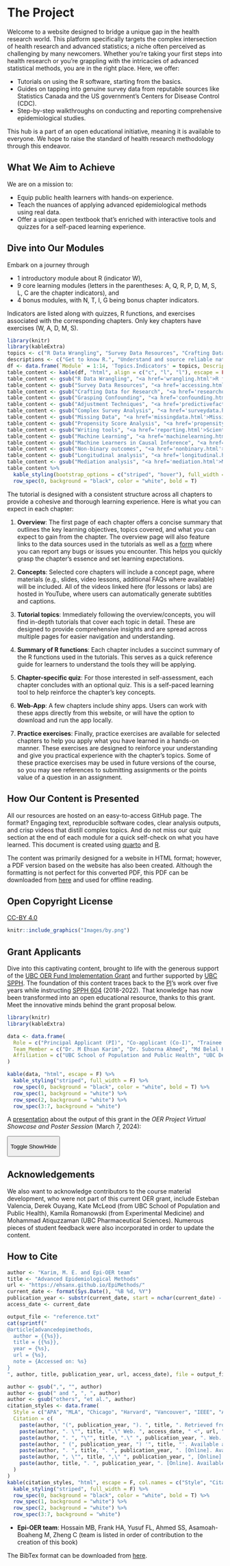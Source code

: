 # The Project {.unnumbered}

Welcome to a website designed to bridge a unique gap in the health research world. This platform specifically targets the complex intersection of health research and advanced statistics; a niche often perceived as challenging by many newcomers. Whether you're taking your first steps into health research or you're grappling with the intricacies of advanced statistical methods, you are in the right place. Here, we offer:

-   Tutorials on using the R software, starting from the basics.
-   Guides on tapping into genuine survey data from reputable sources like Statistics Canada and the US government's Centers for Disease Control (CDC).
-   Step-by-step walkthroughs on conducting and reporting comprehensive epidemiological studies.

This hub is a part of an open educational initiative, meaning it is available to everyone. We hope to raise the standard of health research methodology through this endeavor.

## What We Aim to Achieve {.unnumbered}

We are on a mission to:

-   Equip public health learners with hands-on experience.
-   Teach the nuances of applying advanced epidemiological methods using real data.
-   Offer a unique open textbook that's enriched with interactive tools and quizzes for a self-paced learning experience.

## Dive into Our Modules {.unnumbered}

Embark on a journey through

-   1 introductory module about R (indicator W),
-   9 core learning modules (letters in the parentheses: A, Q, R, P, D, M, S, L, C are the chapter indicators), and
-   4 bonus modules, with N, T, I, G being bonus chapter indicators.

Indicators are listed along with quizzes, R functions, and exercises associated with the corresponding chapters. Only key chapters have exercises (W, A, D, M, S).

```r
library(knitr)
library(kableExtra)
topics <- c("R Data Wrangling", "Survey Data Resources", "Crafting Data for Research", "Grasping Confounding", "Adjustment Techniques", "Complex Survey Analysis", "Missing Data", "Propensity Score Analysis", "Machine Learning", "Machine Learners in Causal Inference", "Non-binary outcomes", "Longitudinal analysis", "Mediation analysis", "Writing tools")
descriptions <- c("Get to know R.", "Understand and source reliable national survey data.", "Customize data to your research query.", "Delve into the concept of confounding and its implications.", "Introduction to key concepts of prediction modelling.", "Handle data sets obtained from complex survey designs.", "Understand and tackle missingness in your data.", "Dive deeper into advanced observational data analyses.", "Introduction to machine learning algorithms, and applications.", "Discusses the potential pitfalls and challenges in merging machine learning with causal inference, and a way forward.", "Statistical techniques to deal with complex or non-binary outcomes", "Longitudinal data analysis techniques", "Mediation: decomposing the total effect", "Tools and guides for scientific writing and collaboration.")
df <- data.frame(`Module` = 1:14, 'Topics.Indicators' = topics, Descriptions = descriptions)
table_content <- kable(df, "html", align = c("c", "l", "l"), escape = FALSE)
table_content <- gsub("R Data Wrangling", "<a href='wrangling.html'>R for Data Wrangling (W)</a>", table_content)
table_content <- gsub("Survey Data Resources", "<a href='accessing.html'>Accessing (A) Survey Data Resources</a>", table_content)
table_content <- gsub("Crafting Data for Research", "<a href='researchquestion.html'>Crafting Analytic Data for Research Questions (Q)</a>", table_content)
table_content <- gsub("Grasping Confounding", "<a href='confounding.html'>Causal Roles (R)</a>", table_content)
table_content <- gsub("Adjustment Techniques", "<a href='predictivefactors.html'>Predictive (P) modeling</a>", table_content)
table_content <- gsub("Complex Survey Analysis", "<a href='surveydata.html'>Complex Survey Data (D) Analysis</a>", table_content)
table_content <- gsub("Missing Data", "<a href='missingdata.html'>Missing (M) Data Analysis</a>", table_content)
table_content <- gsub("Propensity Score Analysis", "<a href='propensityscore.html'>Propensity Score (S) Analysis</a>", table_content)
table_content <- gsub("Writing tools", "<a href='reporting.html'>Scientific Writing Tools (G)</a>", table_content)
table_content <- gsub("Machine Learning", "<a href='machinelearning.html'>Machine Learning (L)</a>", table_content)
table_content <- gsub("Machine Learners in Causal Inference", "<a href='machinelearningCausal.html'>Intergrating Machine Learners in Causal (C) Inference</a>", table_content)
table_content <- gsub("Non-binary outcomes", "<a href='nonbinary.html'>Non-binary Outcomes (N)</a>", table_content)
table_content <- gsub("Longitudinal analysis", "<a href='longitudinal.html'>Longitudinal Analysis (T)</a>", table_content)
table_content <- gsub("Mediation analysis", "<a href='mediation.html'>Mediation Analysis (I)</a>", table_content)
table_content %>%
  kable_styling(bootstrap_options = c("striped", "hover"), full_width = F)%>%
  row_spec(0, background = "black", color = "white", bold = T)
```

::: callout-note
The tutorial is designed with a consistent structure across all chapters to provide a cohesive and thorough learning experience. Here is what you can expect in each chapter:

1.  **Overview**: The first page of each chapter offers a concise summary that outlines the key learning objectives, topics covered, and what you can expect to gain from the chapter. The overview page will also feature links to the data sources used in the tutorials as well as a [form](https://forms.gle/YSwuiebtb1E9wjHu9) where you can report any bugs or issues you encounter. This helps you quickly grasp the chapter's essence and set learning expectations.

2.  **Concepts**: Selected core chapters will include a concept page, where materials (e.g., slides, video lessons, additional FAQs where available) will be included. All of the videos linked here (for lessons or labs) are hosted in YouTube, where users can automatically generate subtitles and captions.

3.  **Tutorial topics**: Immediately following the overview/concepts, you will find in-depth tutorials that cover each topic in detail. These are designed to provide comprehensive insights and are spread across multiple pages for easier navigation and understanding.

4.  **Summary of R functions**: Each chapter includes a succinct summary of the R functions used in the tutorials. This serves as a quick reference guide for learners to understand the tools they will be applying.

5.  **Chapter-specific quiz**: For those interested in self-assessment, each chapter concludes with an optional quiz. This is a self-paced learning tool to help reinforce the chapter's key concepts.

6.  **Web-App**: A few chapters include shiny apps. Users can work with these apps directly from this website, or will have the option to download and run the app locally.

7.  **Practice exercises**: Finally, practice exercises are available for selected chapters to help you apply what you have learned in a hands-on manner. These exercises are designed to reinforce your understanding and give you practical experience with the chapter's topics. Some of these practice exercises may be used in future versions of the course, so you may see references to submitting assignments or the points value of a question in an assignment.
:::

## How Our Content is Presented {.unnumbered}

All our resources are hosted on an easy-to-access GitHub page. The format? Engaging text, reproducible software codes, clear analysis outputs, and crisp videos that distill complex topics. And do not miss our quiz section at the end of each module for a quick self-check on what you have learned. This document is created using [quarto](https://quarto.org/) and [R](https://cran.r-project.org/).

The content was primarily designed for a website in HTML format; however, a PDF version based on the website has also been created. Although the formatting is not perfect for this converted PDF, this PDF can be downloaded from [here](https://github.com/ehsanx/EpiMethods/blob/main/PDF/Advanced-Epidemiological-Methods.pdf) and used for offline reading.

## Open Copyright License {.unnumbered}

[CC-BY 4.0](https://creativecommons.org/licenses/by/4.0/)

```r
knitr::include_graphics("Images/by.png")
```

## Grant Applicants {.unnumbered}

Dive into this captivating content, brought to life with the generous support of the [UBC OER Fund Implementation Grant](https://oerfund.open.ubc.ca/oer-implementation-grants) and further supported by [UBC SPPH](https://spph.ubc.ca/). The foundation of this content traces back to the [PI](https://ehsank.com/)'s work over five years while instructing [SPPH 604](https://spph.ubc.ca/graduate-courses/) (2018-2022). That knowledge has now been transformed into an open educational resource, thanks to this grant. Meet the innovative minds behind the grant proposal below.

```r
library(knitr)
library(kableExtra)

data <- data.frame(
  Role = c("Principal Applicant (PI)", "Co-applicant (Co-I)", "Trainee co-applicants", "", "", "", ""),
  Team_Member = c("Dr. M Ehsan Karim", "Dr. Suborna Ahmed", "Md Belal Hossain", "Fardowsa Yusuf", "Hanna Frank", "Dr. Michael Asamoah-Boaheng", "Chuyi (Astra) Zheng"),
  Affiliation = c("UBC School of Population and Public Health", "UBC Department of Forest Resources Management", "UBC School of Population and Public Health", "UBC School of Population and Public Health", "UBC School of Population and Public Health", "UBC Department of Emergency Medicine", "UBC Faculty of Arts")
)

kable(data, "html", escape = F) %>%
  kable_styling("striped", full_width = F) %>%
  row_spec(0, background = "black", color = "white", bold = T) %>%
  row_spec(1, background = "white") %>%
  row_spec(2, background = "white") %>%
  row_spec(3:7, background = "white")

```

A [presentation](https://github.com/ehsanx/EpiMethods/blob/main/Presentation/2024-UBC-OER-Poster-KarimME2.pdf) about the output of this grant in the *OER Project Virtual Showcase and Poster Session* (March 7, 2024):

<button onclick="toggleIframe()">

Toggle Show/Hide

</button>

<iframe id="myIframe" src="https://docs.google.com/presentation/d/e/2PACX-1vQNpsIR-UFODJIQw3s9ovD99hd3VLLLOQA8pe8zaDY_1CWiu39eOCuK0_i0hL0FBM28XKF1K9_4uYzP/embed?start=false&amp;loop=false&amp;delayms=60000" frameborder="0" width="960" height="569" allowfullscreen="true" mozallowfullscreen="true" webkitallowfullscreen="true" style="display:none;">

</iframe>

```{=html}
<script>
function toggleIframe() {
  var x = document.getElementById("myIframe");
  if (x.style.display === "none") {
    x.style.display = "block";
  } else {
    x.style.display = "none";
  }
}
</script>
```
## Acknowledgements {.unnumbered}

We also want to acknowledge contributors to the course material development, who were not part of this current OER grant, include Esteban Valencia, Derek Ouyang, Kate McLeod (from UBC School of Population and Public Health), Kamila Romanowski (from Experimental Medicine) and Mohammad Atiquzzaman (UBC Pharmaceutical Sciences). Numerous pieces of student feedback were also incorporated in order to update the content.

## How to Cite {.unnumbered}

```r
author <- "Karim, M. E. and Epi-OER team"
title <- "Advanced Epidemiological Methods"
url <- "https://ehsanx.github.io/EpiMethods/"
current_date <- format(Sys.Date(), "%B %d, %Y")
publication_year <- substr(current_date, start = nchar(current_date) - 4, stop = nchar(current_date))
access_date <- current_date

output_file <- "reference.txt"
cat(sprintf("
@article{advancedepimethods,
  author = {{%s}},
  title = {{%s}},
  year = {%s},
  url = {%s},
  note = {Accessed on: %s}
}
", author, title, publication_year, url, access_date), file = output_file)
```

```r
author <- gsub(",", "", author)
author <- gsub(" and ", ", ", author)
author <- gsub("others", "et al.", author)
citation_styles <- data.frame(
  Style = c("APA", "MLA", "Chicago", "Harvard", "Vancouver", "IEEE", "AMA"),
  Citation = c(
    paste(author, "(", publication_year, "). ", title, ". Retrieved from ", url, " on ", access_date, "."),
    paste(author, ". \"", title, ".\" Web. ", access_date, " <", url, ">."),
    paste(author, ". ", "\"", title, ".\" ", publication_year, ". Web. ", access_date, " <", url, ">."),
    paste(author, " (", publication_year, ") '", title, "'. Available at: ", url, " (Accessed: ", access_date, ")."),
    paste(author, ". ", title, ". ", publication_year, ". [Online]. Available at: ", url, " (Accessed ", access_date, ")."),
    paste(author, ", \"", title, ",\" ", publication_year, ", [Online]. Available: ", url, ". Accessed on: ", access_date, "."),
    paste(author, title, ". ", publication_year, ". [Online]. Available at: ", url, " (Accessed ", access_date, ").")
  )
)
kable(citation_styles, "html", escape = F, col.names = c("Style", "Citation")) %>%
  kable_styling("striped", full_width = F) %>%
  row_spec(0, background = "black", color = "white", bold = T) %>%
  row_spec(1, background = "white") %>%
  row_spec(2, background = "white") %>%
  row_spec(3:7, background = "white")
```

-   **Epi-OER team**: Hossain MB, Frank HA, Yusuf FL, Ahmed SS, Asamoah-Boaheng M, Zheng C (team is listed in order of contribution to the creation of this book)

The BibTex format can be downloaded from [here](https://raw.githubusercontent.com/ehsanx/EpiMethods/main/reference.txt).
